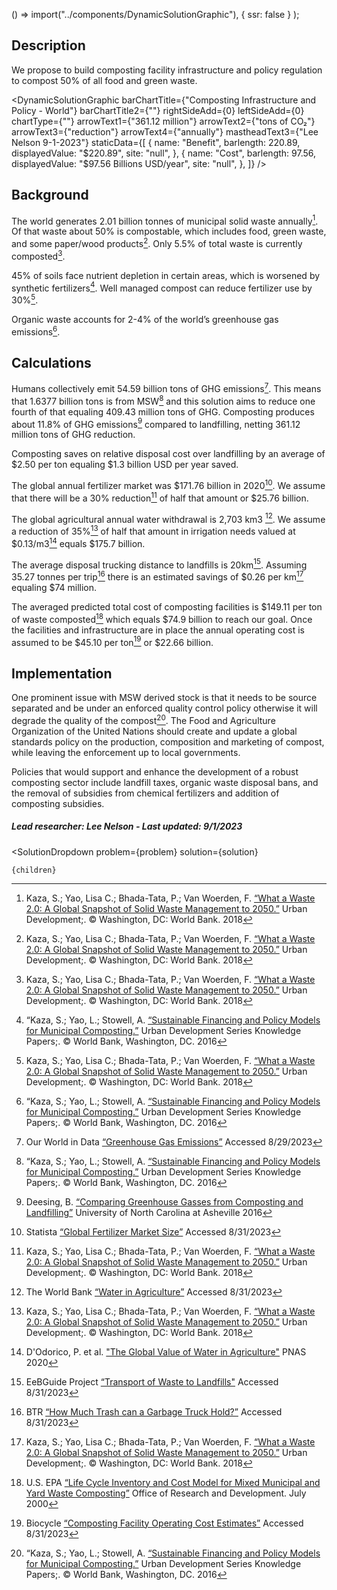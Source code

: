 
  () => import("../components/DynamicSolutionGraphic"),
  { ssr: false }
);


## Description
We propose to build composting facility infrastructure and policy regulation to compost 50% of all food and green waste.

<DynamicSolutionGraphic
  barChartTitle={"Composting Infrastructure and Policy - World"}
  barChartTitle2={""}
  rightSideAdd={0}
  leftSideAdd={0}
  chartType={""}
  arrowText1={"361.12 million"}
  arrowText2={"tons of CO₂"}
  arrowText3={"reduction"}
  arrowText4={"annually"}
  mastheadText3={"Lee Nelson 9-1-2023"}
 staticData={[
    {
     name: "Benefit",
      barlength: 220.89,
      displayedValue: "$220.89",
      site: "null",
    },
    {
      name: "Cost",
      barlength: 97.56,
      displayedValue: "$97.56 Billions USD/year",
      site: "null",
    },
  ]}
/>

## Background

The world generates 2.01 billion tonnes of municipal solid waste annually[^”1”]. Of that waste about 50% is compostable, which includes food, green waste, and some paper/wood products[^”1”]. Only 5.5% of total waste is currently composted[^”1”].

45% of soils face nutrient depletion in certain areas, which is worsened by synthetic fertilizers[^”2”]. Well managed compost can reduce fertilizer use by 30%[^”1”].

Organic waste accounts for 2-4% of the world’s greenhouse gas emissions[^”2”].


## Calculations

Humans collectively emit 54.59 billion tons of GHG emissions[^”3”]. This means that 1.6377 billion tons is from MSW[^”2”] and this solution aims to reduce one fourth of that equaling 409.43 million tons of GHG. Composting produces about 11.8% of GHG emissions[^”4”] compared to landfilling, netting 361.12 million tons of GHG reduction.

Composting saves on relative disposal cost over landfilling by an average of $2.50 per ton equaling $1.3 billion USD per year saved.

The global annual fertilizer market was $171.76 billion in 2020[^”5”]. We assume that there will be a 30% reduction[^”1”] of half that amount or $25.76 billion.

The global agricultural annual water withdrawal is 2,703 km3 [^”6”]. We assume a reduction of 35%[^”1”] of half that amount in irrigation needs valued at $0.13/m3[^”7”] equals $175.7 billion.

The average disposal trucking distance to landfills is 20km[^”8”]. Assuming 35.27 tonnes per trip[^”9”] there is an estimated savings of $0.26 per km[^”1”] equaling $74 million.

The averaged predicted total cost of composting facilities is $149.11 per ton of waste composted[^”10”] which equals $74.9 billion to reach our goal. Once the facilities and infrastructure are in place the annual operating cost is assumed to be $45.10 per ton[^”11”] or $22.66 billion.

## Implementation

One prominent issue with MSW derived stock is that it needs to be source separated and be under an enforced quality control policy otherwise it will degrade the quality of the compost[^”2”]. The Food and Agriculture Organization of the United Nations should create and update a global standards policy on the production, composition and marketing of compost, while leaving the enforcement up to local governments.

Policies that would support and enhance the development of a robust composting sector include landfill taxes, organic waste disposal bans, and the removal of subsidies from chemical fertilizers and addition of composting subsidies.

##### Lead researcher: Lee Nelson - Last updated: 9/1/2023

[^”1”]: Kaza, S.; Yao, Lisa C.; Bhada-Tata, P.; Van Woerden, F. [“What a Waste 2.0: A Global Snapshot of Solid Waste Management to 2050.”](http://hdl.handle.net/10986/30317) Urban Development;. © Washington, DC: World Bank. 2018

[^”2”]: “Kaza, S.; Yao, L.; Stowell, A. [“Sustainable Financing and Policy Models for Municipal Composting.”](http://hdl.handle.net/10986/26286) Urban Development Series Knowledge Papers;. © World Bank, Washington, DC. 2016

[^”3”]: Our World in Data [“Greenhouse Gas Emissions”](https://ourworldindata.org/greenhouse-gas-emissions) Accessed 8/29/2023

[^”4”]: Deesing, B. [“Comparing Greenhouse Gasses from Composting and Landfilling”](http://libjournals.unca.edu/ncur/wp-content/uploads/2021/06/1698Deesing-Brittany-FINAL.pdf) University of North Carolina at Asheville 2016

[^”5”]: Statista [“Global Fertilizer Market Size”](https://www.statista.com/statistics/1266004/global-fertilizer-market-size/) Accessed 8/31/2023

[^”6”]: The World Bank [“Water in Agriculture”](https://www.worldbank.org/en/topic/water-in-agriculture) Accessed 8/31/2023

[^”7”]: D'Odorico, P. et al. ["The Global Value of Water in Agriculture"](https://www.pnas.org/doi/full/10.1073/pnas.2005835117) PNAS 2020

[^”8”]: EeBGuide Project [“Transport of Waste to Landfills"](https://www.eebguide.eu/eebblog/?p=1636) Accessed 8/31/2023

[^”9”]: BTR [“How Much Trash can a Garbage Truck Hold?”](https://bigtruckrental.com/garbage-truck-rental-service/how-much-trash-can-a-garbage-truck-hold/) Accessed 8/31/2023

[^”10”]: U.S. EPA [“Life Cycle Inventory and Cost Model for Mixed Municipal and Yard Waste Composting”](https://mswdst.rti.org/docs/compost_model_ocr.pdf) Office of Research and Development. July 2000

[^”11”]: Biocycle [“Composting Facility Operating Cost Estimates”](https://www.biocycle.net/composting-business-management-composting-facility-operating-cost-estimates/) Accessed 8/31/2023


  <SolutionDropdown 
    problem={problem} 
    solution={solution}
  >
    {children}
  </SolutionDropdown>